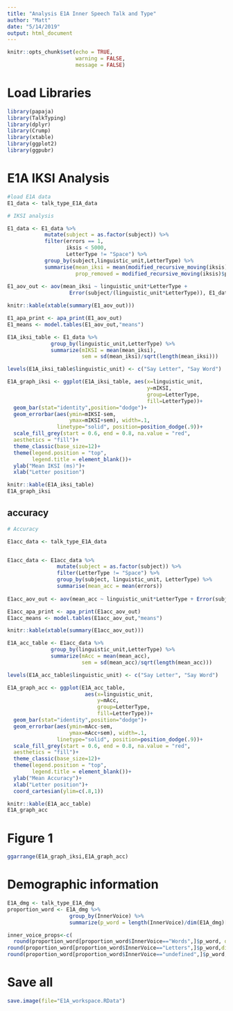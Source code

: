```yaml
---
title: "Analysis E1A Inner Speech Talk and Type"
author: "Matt"
date: "5/14/2019"
output: html_document
---
```


```r
knitr::opts_chunk$set(echo = TRUE,
                      warning = FALSE,
                      message = FALSE)
```

# Load Libraries

```r
library(papaja)
library(TalkTyping)
library(dplyr)
library(Crump)
library(xtable)
library(ggplot2)
library(ggpubr)
```

# E1A IKSI Analysis

```r
#load E1A data
E1_data <- talk_type_E1A_data

# IKSI analysis

E1_data <- E1_data %>%
            mutate(subject = as.factor(subject)) %>%
            filter(errors == 1,
                   iksis < 5000,
                   LetterType != "Space") %>%
            group_by(subject,linguistic_unit,LetterType) %>%
            summarise(mean_iksi = mean(modified_recursive_moving(iksis)$restricted),
                      prop_removed = modified_recursive_moving(iksis)$prop_removed)
                  
E1_aov_out <- aov(mean_iksi ~ linguistic_unit*LetterType + 
                    Error(subject/(linguistic_unit*LetterType)), E1_data)

knitr::kable(xtable(summary(E1_aov_out)))

E1_apa_print <- apa_print(E1_aov_out)
E1_means <- model.tables(E1_aov_out,"means")

```

```r
E1A_iksi_table <- E1_data %>%
              group_by(linguistic_unit,LetterType) %>%
              summarize(mIKSI = mean(mean_iksi),
                        sem = sd(mean_iksi)/sqrt(length(mean_iksi)))

levels(E1A_iksi_table$linguistic_unit) <- c("Say Letter", "Say Word")

E1A_graph_iksi <- ggplot(E1A_iksi_table, aes(x=linguistic_unit,
                                             y=mIKSI, 
                                             group=LetterType,
                                             fill=LetterType))+
  geom_bar(stat="identity",position="dodge")+
  geom_errorbar(aes(ymin=mIKSI-sem,
                    ymax=mIKSI+sem), width=.1,
                linetype="solid", position=position_dodge(.9))+
  scale_fill_grey(start = 0.6, end = 0.8, na.value = "red",
  aesthetics = "fill")+
  theme_classic(base_size=12)+
  theme(legend.position = "top",
        legend.title = element_blank())+
  ylab("Mean IKSI (ms)")+
  xlab("Letter position")

knitr::kable(E1A_iksi_table)
E1A_graph_iksi

```

## accuracy

```r

# Accuracy

E1acc_data <- talk_type_E1A_data


E1acc_data <- E1acc_data %>%
                mutate(subject = as.factor(subject)) %>%
                filter(LetterType != "Space") %>%
                group_by(subject, linguistic_unit, LetterType) %>%
                summarise(mean_acc = mean(errors))
                  
E1acc_aov_out <- aov(mean_acc ~ linguistic_unit*LetterType + Error(subject/(linguistic_unit*LetterType)), E1acc_data)

E1acc_apa_print <- apa_print(E1acc_aov_out)
E1acc_means <- model.tables(E1acc_aov_out,"means")

knitr::kable(xtable(summary(E1acc_aov_out)))

```

```r
E1A_acc_table <- E1acc_data %>%
              group_by(linguistic_unit,LetterType) %>%
              summarize(mAcc = mean(mean_acc),
                        sem = sd(mean_acc)/sqrt(length(mean_acc)))

levels(E1A_acc_table$linguistic_unit) <- c("Say Letter", "Say Word")

E1A_graph_acc <- ggplot(E1A_acc_table, 
                         aes(x=linguistic_unit,
                             y=mAcc, 
                             group=LetterType,
                             fill=LetterType))+
  geom_bar(stat="identity",position="dodge")+
  geom_errorbar(aes(ymin=mAcc-sem,
                    ymax=mAcc+sem), width=.1,
                linetype="solid", position=position_dodge(.9))+
  scale_fill_grey(start = 0.6, end = 0.8, na.value = "red",
  aesthetics = "fill")+
  theme_classic(base_size=12)+
  theme(legend.position = "top",
        legend.title = element_blank())+
  ylab("Mean Accuracy")+
  xlab("Letter position")+
  coord_cartesian(ylim=c(.8,1))

knitr::kable(E1A_acc_table)
E1A_graph_acc
```

# Figure 1

```r
ggarrange(E1A_graph_iksi,E1A_graph_acc)

```



# Demographic information

```r

E1A_dmg <- talk_type_E1A_dmg
proportion_word <- E1A_dmg %>%
                    group_by(InnerVoice) %>%
                    summarize(p_word = length(InnerVoice)/dim(E1A_dmg)[1])

inner_voice_props<-c(
  round(proportion_word[proportion_word$InnerVoice=="Words",]$p_word, digits=2),
round(proportion_word[proportion_word$InnerVoice=="Letters",]$p_word,digits=2),
round(proportion_word[proportion_word$InnerVoice=="undefined",]$p_word,digits=2))

```


# Save all

```r
save.image(file="E1A_workspace.RData")
```

